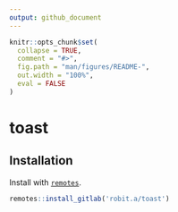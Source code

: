 ```yaml
---
output: github_document
---
```


```r
knitr::opts_chunk$set(
  collapse = TRUE,
  comment = "#>",
  fig.path = "man/figures/README-",
  out.width = "100%",
  eval = FALSE
)
```
# toast

## Installation

Install with [`remotes`](https://github.com/r-lib/remotes). 

```r
remotes::install_gitlab('robit.a/toast')
```
